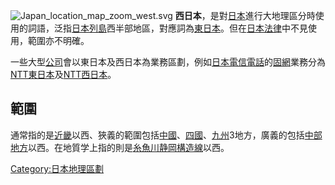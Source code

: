 [[File:Japan_location_map_zoom_west.svg|thumb]]
{{japanese|japanese=西日本|kana=にしにほん|romaji=Nishi nihon}}
'''西日本'''，是對[[日本|日本]]進行大地理區分時使用的詞語，泛指[[日本列島|日本列島]]西半部地區，對應詞為[[東日本|東日本]]。但在[[日本法律|日本法律]]中不見使用，範圍亦不明確。

一些大型[[公司|公司]]會以東日本及西日本為業務區劃，例如[[日本電信電話|日本電信電話]]的[[固網|固網]]業務分為[[NTT東日本|NTT東日本]]及[[NTT西日本|NTT西日本]]。

== 範圍 ==
通常指的是[[近畿地方|近畿]]以西、狹義的範圍包括[[中國地方|中國]]、[[四國|四國]]、[[九州地方|九州]]3地方，廣義的包括[[中部地方|中部地方]]以西。在地質学上指的則是[[糸魚川静岡構造線|糸魚川静岡構造線]]以西。

{{日本地理區劃}}
[[Category:日本地理區劃|Category:日本地理區劃]]